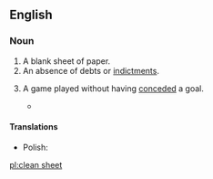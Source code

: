 ==English==

===Noun===
{{en-noun}}

# A blank sheet of paper.
# An absence of debts or [[indictment|indictments]]. 
# {{lb|en|soccer}} A game played without having [[conceded]] a goal.
#* {{quote-journal
|date=February 6, 2011
|author=Alistair Magowan
|title=West Ham 0 - 1 Birmingham
|work=BBC
|url=http://news.bbc.co.uk/sport2/hi/football/eng_prem/9385585.stm
|page=
|passage=Birmingham had their defence to thank for a '''clean sheet''', although they were lucky to escape when Manuel da Costa shot off-target and then headed wide.}}

====Translations====
{{trans-top|game played without having conceded a goal}}
* Polish: {{t|pl|czyste konto|m}}
{{trans-mid}}
{{trans-bottom}}

[[pl:clean sheet]]